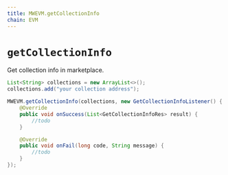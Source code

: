 ```yaml
---
title: MWEVM.getCollectionInfo
chain: EVM
---
```


# `getCollectionInfo`
Get collection info in marketplace.

```java
List<String> collections = new ArrayList<>();
collections.add("your collection address");

MWEVM.getCollectionInfo(collections, new GetCollectionInfoListener() {
    @Override
    public void onSuccess(List<GetCollectionInfoRes> result) {
        //todo
    }

    @Override
    public void onFail(long code, String message) {
        //todo
    }
});
```
